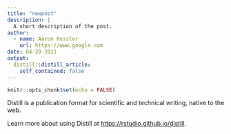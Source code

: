 ```yaml
---
title: "newpost"
description: |
  A short description of the post.
author:
  - name: Aaron Kessler
    url: https://www.google.com
date: 04-20-2021
output:
  distill::distill_article:
    self_contained: false
---
```



```r
knitr::opts_chunk$set(echo = FALSE)
```

Distill is a publication format for scientific and technical writing, native to the web.

Learn more about using Distill at <https://rstudio.github.io/distill>.


